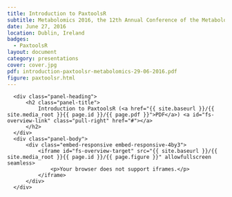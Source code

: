 ```yaml
---
title: Introduction to PaxtoolsR
subtitle: Metabolomics 2016, the 12th Annual Conference of the Metabolomics Society at University College Dublin.
date: June 27, 2016
location: Dublin, Ireland
badges:
  - PaxtoolsR
layout: document
category: presentations
cover: cover.jpg
pdf: introduction-paxtoolsr-metabolomics-29-06-2016.pdf
figure: paxtoolsr.html
---
```


  <!-- <object data="{{ site.baseurl }}/{{ site.media_root }}{{ page.id }}/{{ page.pdf }}" type="application/pdf" width="100%" height="800px">
    <p>It appears you don't have a PDF plugin for this browser.
    No biggie... you can <a href="{{ site.baseurl }}/{{ site.media_root }}{{ page.id }}/{{ page.pdf }}">click here to
    download the PDF file.</a></p>
  </object> -->
  <script type="text/javascript">
    /*!
    * screenfull
    * v3.0.0 - 2015-11-24
    * (c) Sindre Sorhus; MIT License
    */
    !function(){"use strict";var a="undefined"!=typeof module&&module.exports,b="undefined"!=typeof Element&&"ALLOW_KEYBOARD_INPUT"in Element,c=function(){for(var a,b,c=[["requestFullscreen","exitFullscreen","fullscreenElement","fullscreenEnabled","fullscreenchange","fullscreenerror"],["webkitRequestFullscreen","webkitExitFullscreen","webkitFullscreenElement","webkitFullscreenEnabled","webkitfullscreenchange","webkitfullscreenerror"],["webkitRequestFullScreen","webkitCancelFullScreen","webkitCurrentFullScreenElement","webkitCancelFullScreen","webkitfullscreenchange","webkitfullscreenerror"],["mozRequestFullScreen","mozCancelFullScreen","mozFullScreenElement","mozFullScreenEnabled","mozfullscreenchange","mozfullscreenerror"],["msRequestFullscreen","msExitFullscreen","msFullscreenElement","msFullscreenEnabled","MSFullscreenChange","MSFullscreenError"]],d=0,e=c.length,f={};e>d;d++)if(a=c[d],a&&a[1]in document){for(d=0,b=a.length;b>d;d++)f[c[0][d]]=a[d];return f}return!1}(),d={request:function(a){var d=c.requestFullscreen;a=a||document.documentElement,/5\.1[\.\d]* Safari/.test(navigator.userAgent)?a[d]():a[d](b&&Element.ALLOW_KEYBOARD_INPUT)},exit:function(){document[c.exitFullscreen]()},toggle:function(a){this.isFullscreen?this.exit():this.request(a)},raw:c};return c?(Object.defineProperties(d,{isFullscreen:{get:function(){return Boolean(document[c.fullscreenElement])}},element:{enumerable:!0,get:function(){return document[c.fullscreenElement]}},enabled:{enumerable:!0,get:function(){return Boolean(document[c.fullscreenEnabled])}}}),void(a?module.exports=d:window.screenfull=d)):void(a?module.exports=!1:window.screenfull=!1)}();
  </script>

  <div class="panel panel-default">
      <div class="panel-heading">
          <h2 class="panel-title">
              Introduction to PaxtoolsR (<a href="{{ site.baseurl }}/{{ site.media_root }}{{ page.id }}/{{ page.pdf }}">PDF</a>) <a id="fs-overview-link" class="pull-right" href="#"></a>
          </h2>
      </div>
      <div class="panel-body">
          <div class="embed-responsive embed-responsive-4by3">
              <iframe id="fs-overview-target" src="{{ site.baseurl }}/{{ site.media_root }}{{ page.id }}/{{ page.figure }}" allowfullscreen seamless>
                  <p>Your browser does not support iframes.</p>
              </iframe>
          </div>
      </div>
  </div>
